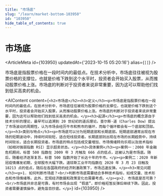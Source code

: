 ```yaml
---
title: "市场底"
slug: "/learn/market-bottom-103950"
id: "103950"
hide_table_of_contents: true
---
```



# 市场底

<ArticleMeta id={103950} updatedAt={'2023-10-15 05:20:16'} alias={`[]`} />
<div className='border-solid border-b border-t-0 my-4 border-[var(--ifm-color-gray-300)]' />

市场底是指股票价格在一段时间内的最低点。在技术分析中，市场底往往被视为股票价格的支撑位，也就是价格下跌到这个水平时，投资者会开始买入股票，从而推动股票价格上涨。市场底的判断对于投资者来说非常重要，因为这可以帮助他们找到低买高卖的机会。

<AIContent content={`<h2>市场底</h2><h3>定义</h3><p>市场底是指股票价格在一段时间内的最低点。在技术分析中，市场底往往被视为股票价格的支撑位，也就是价格下跌到这个水平时，投资者会开始买入股票，从而推动股票价格上涨。市场底的判断对于投资者来说非常重要，因为这可以帮助他们找到低买高卖的机会。</p><h3>起源</h3><p>市场底的概念源自于技术分析的理论，最早可以追溯到 20 世纪初的道氏理论。查尔斯·道（Charles Dow）提出了市场波动的周期性，认为市场会经历牛市和熊市的循环，而每个循环都会有一个底部和顶部。</p><h3>类别与特点</h3><p>市场底可以分为短期底部和长期底部。短期底部通常出现在市场的短期波动中，持续时间较短，适合短线投资者。长期底部则出现在市场的长期趋势中，持续时间较长，适合长期投资者。市场底的特点包括成交量增加、市场情绪转向乐观以及技术指标（如相对强弱指数 RSI）显示超卖状态。</p><h3>具体案例</h3><p>案例一：2008 年金融危机期间，标普 500 指数在 2009 年 3 月触及 666 点的低点，这被认为是市场底。随后，随着经济逐渐复苏，标普 500 指数开始了长达十年的牛市。</p><p>案例二：2020 年新冠疫情爆发初期，全球股市大幅下跌。道琼斯工业平均指数在 2020 年 3 月 23 日触及 18213 点的低点，随后在各国政府的经济刺激政策下，市场迅速反弹。</p><h3>常见问题</h3><p>1. 如何判断市场底？<br/>判断市场底需要结合多种技术指标，如成交量、技术形态和市场情绪等。此外，宏观经济数据和政策变化也需要考虑。</p><p>2. 市场底是否可靠？<br/>市场底并非总是可靠，有时市场会出现 “假底”，即价格短暂反弹后继续下跌。因此，投资者需要谨慎操作，避免盲目抄底。</p>`} id={103950} />
